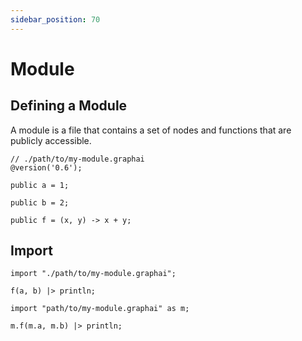 ```yaml
---
sidebar_position: 70
---
```


# Module

## Defining a Module

A module is a file that contains a set of nodes and functions that are publicly accessible.

```
// ./path/to/my-module.graphai
@version('0.6');

public a = 1;

public b = 2;

public f = (x, y) -> x + y;
```

## Import


```
import "./path/to/my-module.graphai";

f(a, b) |> println;
```

```
import "path/to/my-module.graphai" as m;

m.f(m.a, m.b) |> println;
```
